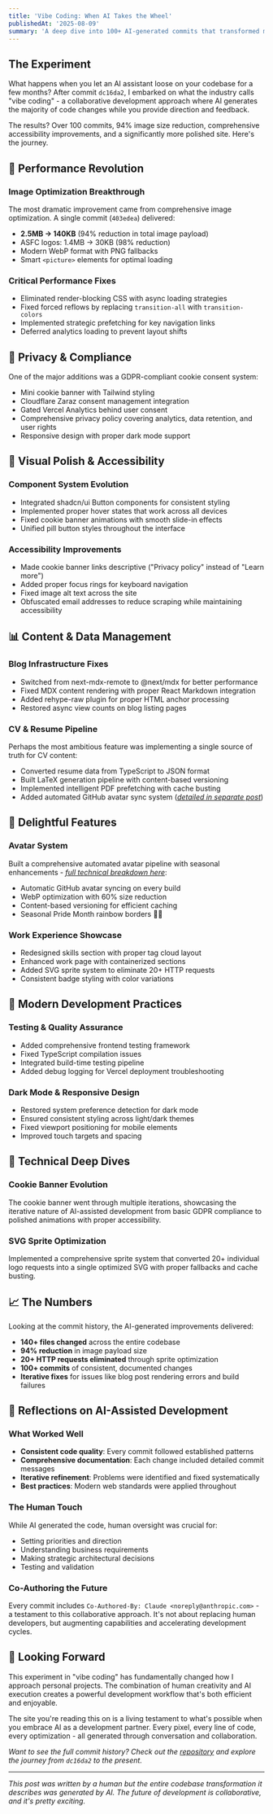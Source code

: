 ```yaml
---
title: 'Vibe Coding: When AI Takes the Wheel'
publishedAt: '2025-08-09'
summary: 'A deep dive into 100+ AI-generated commits that transformed my personal website through performance optimizations, accessibility improvements, and feature additions.'
---
```


## The Experiment

What happens when you let an AI assistant loose on your codebase for a few months? After commit `dc16da2`, I embarked on what the industry calls "vibe coding" - a collaborative development approach where AI generates the majority of code changes while you provide direction and feedback.

The results? Over 100 commits, 94% image size reduction, comprehensive accessibility improvements, and a significantly more polished site. Here's the journey.

## 🎯 Performance Revolution

### Image Optimization Breakthrough
The most dramatic improvement came from comprehensive image optimization. A single commit (`403edea`) delivered:

- **2.5MB → 140KB** (94% reduction in total image payload)
- ASFC logos: 1.4MB → 30KB (98% reduction)
- Modern WebP format with PNG fallbacks
- Smart `<picture>` elements for optimal loading

### Critical Performance Fixes
- Eliminated render-blocking CSS with async loading strategies
- Fixed forced reflows by replacing `transition-all` with `transition-colors`
- Implemented strategic prefetching for key navigation links
- Deferred analytics loading to prevent layout shifts

## 🍪 Privacy & Compliance

One of the major additions was a GDPR-compliant cookie consent system:

- Mini cookie banner with Tailwind styling
- Cloudflare Zaraz consent management integration
- Gated Vercel Analytics behind user consent
- Comprehensive privacy policy covering analytics, data retention, and user rights
- Responsive design with proper dark mode support

## 🎨 Visual Polish & Accessibility

### Component System Evolution
- Integrated shadcn/ui Button components for consistent styling
- Implemented proper hover states that work across all devices
- Fixed cookie banner animations with smooth slide-in effects
- Unified pill button styles throughout the interface

### Accessibility Improvements
- Made cookie banner links descriptive ("Privacy policy" instead of "Learn more")
- Added proper focus rings for keyboard navigation
- Fixed image alt text across the site
- Obfuscated email addresses to reduce scraping while maintaining accessibility

## 📊 Content & Data Management

### Blog Infrastructure Fixes
- Switched from next-mdx-remote to @next/mdx for better performance
- Fixed MDX content rendering with proper React Markdown integration
- Added rehype-raw plugin for proper HTML anchor processing
- Restored async view counts on blog listing pages

### CV & Resume Pipeline
Perhaps the most ambitious feature was implementing a single source of truth for CV content:

- Converted resume data from TypeScript to JSON format
- Built LaTeX generation pipeline with content-based versioning
- Implemented intelligent PDF prefetching with cache busting
- Added automated GitHub avatar sync system (*[detailed in separate post](/blog/github-image-sync)*)

## 🌈 Delightful Features

### Avatar System
Built a comprehensive automated avatar pipeline with seasonal enhancements - *[full technical breakdown here](/blog/github-image-sync#-seasonal-enhancements)*:

- Automatic GitHub avatar syncing on every build
- WebP optimization with 60% size reduction
- Content-based versioning for efficient caching  
- Seasonal Pride Month rainbow borders 🏳️‍🌈

### Work Experience Showcase
- Redesigned skills section with proper tag cloud layout
- Enhanced work page with containerized sections
- Added SVG sprite system to eliminate 20+ HTTP requests
- Consistent badge styling with color variations

## 📱 Modern Development Practices

### Testing & Quality Assurance
- Added comprehensive frontend testing framework
- Fixed TypeScript compilation issues
- Integrated build-time testing pipeline
- Added debug logging for Vercel deployment troubleshooting

### Dark Mode & Responsive Design
- Restored system preference detection for dark mode
- Ensured consistent styling across light/dark themes
- Fixed viewport positioning for mobile elements
- Improved touch targets and spacing

## 🔧 Technical Deep Dives

### Cookie Banner Evolution
The cookie banner went through multiple iterations, showcasing the iterative nature of AI-assisted development from basic GDPR compliance to polished animations with proper accessibility.

### SVG Sprite Optimization
Implemented a comprehensive sprite system that converted 20+ individual logo requests into a single optimized SVG with proper fallbacks and cache busting.

## 📈 The Numbers

Looking at the commit history, the AI-generated improvements delivered:

- **140+ files changed** across the entire codebase
- **94% reduction** in image payload size
- **20+ HTTP requests eliminated** through sprite optimization
- **100+ commits** of consistent, documented changes
- **Iterative fixes** for issues like blog post rendering errors and build failures

## 🤔 Reflections on AI-Assisted Development

### What Worked Well
- **Consistent code quality**: Every commit followed established patterns
- **Comprehensive documentation**: Each change included detailed commit messages
- **Iterative refinement**: Problems were identified and fixed systematically
- **Best practices**: Modern web standards were applied throughout

### The Human Touch
While AI generated the code, human oversight was crucial for:
- Setting priorities and direction
- Understanding business requirements
- Making strategic architectural decisions
- Testing and validation

### Co-Authoring the Future
Every commit includes `Co-Authored-By: Claude <noreply@anthropic.com>` - a testament to this collaborative approach. It's not about replacing human developers, but augmenting capabilities and accelerating development cycles.

## 🚀 Looking Forward

This experiment in "vibe coding" has fundamentally changed how I approach personal projects. The combination of human creativity and AI execution creates a powerful development workflow that's both efficient and enjoyable.

The site you're reading this on is a living testament to what's possible when you embrace AI as a development partner. Every pixel, every line of code, every optimization - all generated through conversation and collaboration.

*Want to see the full commit history? Check out the [repository](https://github.com/sainsw/ainsworth.dev) and explore the journey from `dc16da2` to the present.*

---

*This post was written by a human but the entire codebase transformation it describes was generated by AI. The future of development is collaborative, and it's pretty exciting.*